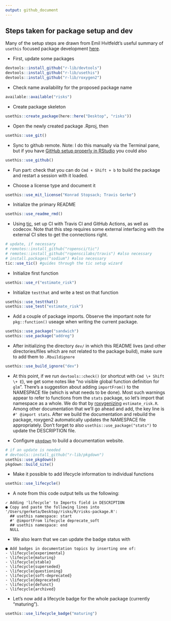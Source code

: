```yaml
---
output: github_document
---
```


## Steps taken for package setup and dev

Many of the setup steps are drawn from Emil Hvitfeldt's useful summary of `usethis` focused package development [here](https://www.hvitfeldt.me/blog/usethis-workflow-for-package-development/).

- First, update some packages
```r
devtools::install_github("r-lib/devtools")
devtools::install_github("r-lib/usethis")
devtools::install_github("r-lib/roxygen2")
```

- Check name availability for the proposed package name
```r
available::available("risks")
```

- Create package skeleton
```r
usethis::create_package(here::here("Desktop", "risks"))
```

- Open the newly created package .Rproj, then
```r
usethis::use_git()
```

- Sync to github remote. Note: I do this manually via the Terminal pane, but if you have [GitHub setup properly in RStudio](https://usethis.r-lib.org/articles/articles/usethis-setup.html) you could also
```r
usethis::use_github()
```
- Fun part: check that you can do `Cmd + Shift + b` to build the package and restart a session with it loaded.

- Choose a license type and document it
```r
usethis::use_mit_license("Konrad Stopsack; Travis Gerke")
```

- Initialize the primary README
```r
usethis::use_readme_rmd()
```

- Using [tic](https://github.com/ropensci/tic), set up CI with Travis CI and GitHub Actions, as well as codecov. Note that this step requires some external interfacing with the external CI sites to get the connections right.

```r
# update, if necessary
# remotes::install_github("ropensci/tic")
# remotes::install_github("ropenscilabs/travis") #also necessary
# install.packages("sodium") #also necessary
tic::use_tic() #guides through the tic setup wizard
```

- Initialize first function
```r
usethis::use_r("estimate_risk")
```

- Initialize `testthat` and write a test on that function
```r
usethis::use_testthat()
usethis::use_test("estimate_risk")
```

- Add a couple of package imports. Observe the important note for `pkg::function()` useage when writing the current package.
```r
usethis::use_package("sandwich")
usethis::use_package("addreg")
```
- After initializing the directory `dev/` in which this README lives (and other directories/files which are not related to the package build), make sure to add them to `.Rbuildignore`
```r
usethis::use_build_ignore("dev")
```

- At this point, if we run `devtools::check()` (or shortcut with `Cmd \+ Shift \+ E`), we get some notes like "no visible global function definition for `glm`". There's a suggestion about adding `importFrom()` to the NAMESPACE file (which is what needs to be done). Most such warnings appear to refer to functions from the `stats` package, so let's import that namespace as a whole. We do that by [roxygenizing](https://roxygen2.r-lib.org/index.html) `estimate_risk.R`. Among other documentation that we'll go ahead and add, the key line is `#' @import stats`. After we build the documentation and rebuild the package, roxygen2 automatically updates the NAMESPACE file appropriately. Don't forget to also `usethis::use_package("stats")` to update the DESCRIPTION file.

- Configure [`pkgdown`](https://pkgdown.r-lib.org/) to build a documentation website.
```r
# if an update is needed
# devtools::install_github("r-lib/pkgdown")
usethis::use_pkgdown()
pkgdown::build_site()
```

- Make it possible to add lifecycle information to individual functions
```r
usethis::use_lifecycle()
```
- A note from this code output tells us the following:
```
✓ Adding 'lifecycle' to Imports field in DESCRIPTION
● Copy and paste the following lines into '/Users/gerketa/Desktop/risks/R/risks-package.R':
  ## usethis namespace: start
  #' @importFrom lifecycle deprecate_soft
  ## usethis namespace: end
  NULL
```
- We also learn that we can update the badge status with
```
● Add badges in documentation topics by inserting one of:
- \lifecycle{experimental}
- \lifecycle{maturing}
- \lifecycle{stable}
- \lifecycle{superseded}
- \lifecycle{questioning}
- \lifecycle{soft-deprecated}
- \lifecycle{deprecated}
- \lifecycle{defunct}
- \lifecycle{archived}
```
- Let's now add a lifecycle badge for the whole package (currently "maturing").
```r
usethis::use_lifecycle_badge("maturing")
```
